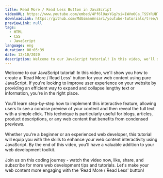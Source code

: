 ```yaml
---
title: Read More / Read Less Button in JavaScript
videoURL: https://www.youtube.com/embed/4Pf6l0axYGg?si=IWVo6Ca_TSSYRUBT
downloadLink: https://github.com/MdUsmanAnsari/youtube-tutorials/tree/main/read-more__read-less
previewLink: null
tags:
  - HTML
  - CSS
  - JavaScript
language: eng
duration: 00:05:39
date: 12/10/2020
description: Welcome to our JavaScript tutorial! In this video, we'll show you how to create a 'Read More / Read Less' button for your web content using pure JavaScript. If you're looking to improve user experience on your website by providing an efficient way to expand and collapse lengthy text or information, you're in the right place.
---
```


Welcome to our JavaScript tutorial! In this video, we'll show you how to create a 'Read More / Read Less' button for your web content using pure JavaScript. If you're looking to improve user experience on your website by providing an efficient way to expand and collapse lengthy text or information, you're in the right place.<br /><br />You'll learn step-by-step how to implement this interactive feature, allowing users to see a concise preview of your content and then reveal the full text with a simple click. This technique is particularly useful for blogs, articles, product descriptions, or any web content that benefits from condensed previews.<br /><br />Whether you're a beginner or an experienced web developer, this tutorial will equip you with the skills to enhance your web content interactivity using JavaScript. By the end of this video, you'll have a valuable addition to your web development toolkit.<br /><br />Join us on this coding journey - watch the video now, like, share, and subscribe for more web development tips and tutorials. Let's make your web content more engaging with the 'Read More / Read Less' button!
